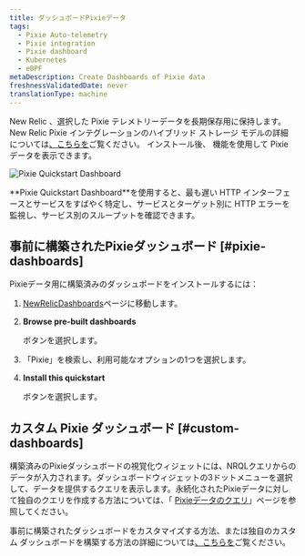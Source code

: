 ```yaml
---
title: ダッシュボードPixieデータ
tags:
  - Pixie Auto-telemetry
  - Pixie integration
  - Pixie dashboard
  - Kubernetes
  - eBPF
metaDescription: Create Dashboards of Pixie data
freshnessValidatedDate: never
translationType: machine
---
```



New Relic 、選択した Pixie テレメトリーデータを長期保存用に保持します。 New Relic Pixie インテグレーションのハイブリッド ストレージ モデルの詳細については[、こちらを](/docs/kubernetes-pixie/auto-telemetry-pixie/understand-use-data/overview)ご覧ください。 インストール後、 <InlinePopover type="dashboards"/>機能を使用して Pixie データを表示できます。

<img
  title="Pixie Quickstart Dashboard"
  alt="Pixie Quickstart Dashboard"
  src={pixieDashboard}
/>

<figcaption>
  <DNT>**Pixie Quickstart Dashboard**</DNT>を使用すると、最も遅い HTTP インターフェースとサービスをすばやく特定し、サービスとターゲット別に HTTP エラーを監視し、サービス別のスループットを確認できます。
</figcaption>

## 事前に構築されたPixieダッシュボード [#pixie-dashboards]

Pixieデータ用に構築済みのダッシュボードをインストールするには：

1. [NewRelicDashboards](https://one.newrelic.com/dashboards)ページに移動します。

2. <DNT>**Browse pre-built dashboards**</DNT>

   ボタンを選択します。

3. 「Pixie」を検索し、利用可能なオプションの1つを選択します。

4. <DNT>**Install this quickstart**</DNT>

   ボタンを選択します。

## カスタム Pixie ダッシュボード [#custom-dashboards]

構築済みのPixieダッシュボードの視覚化ウィジェットには、NRQLクエリからのデータが入力されます。ダッシュボードウィジェットの3ドットメニューを選択して、データを提供するクエリを表示します。永続化されたPixieデータに対して独自のクエリを作成する方法については、「 [Pixieデータのクエリ](/docs/kubernetes-pixie/auto-telemetry-pixie/understand-use-data/query-pixie-data)」ページを参照してください。

事前に構築されたダッシュボードをカスタマイズする方法、または独自のカスタム ダッシュボードを構築する方法の詳細については[、こちらを](/docs/query-your-data/explore-query-data/dashboards/introduction-dashboards)ご覧ください。